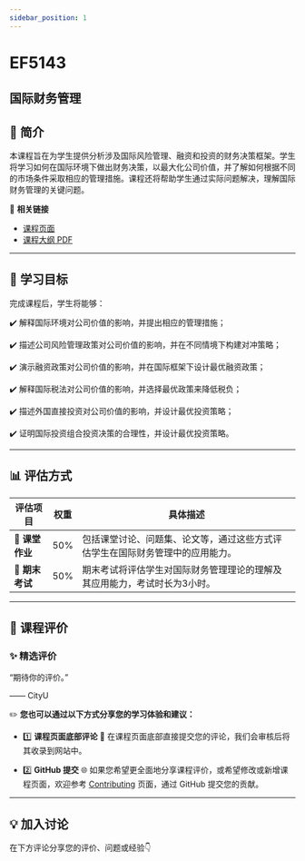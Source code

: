 ```yaml
---
sidebar_position: 1
---
```


# EF5143
## 国际财务管理

## **📘 简介**
本课程旨在为学生提供分析涉及国际风险管理、融资和投资的财务决策框架。学生将学习如何在国际环境下做出财务决策，以最大化公司价值，并了解如何根据不同的市场条件采取相应的管理措施。课程还将帮助学生通过实际问题解决，理解国际财务管理的关键问题。

🔗 **相关链接**
- [课程页面](https://www.cityu.edu.hk/catalogue/pg/202425/course/EF5143.htm)
- [课程大纲 PDF](https://www.cityu.edu.hk/catalogue/pg/202425/course/EF5143.pdf)

---

## **🎯 学习目标**

完成课程后，学生将能够：

✔️ 解释国际环境对公司价值的影响，并提出相应的管理措施；

✔️ 描述公司风险管理政策对公司价值的影响，并在不同情境下构建对冲策略；

✔️ 演示融资政策对公司价值的影响，并在国际框架下设计最优融资政策；

✔️ 解释国际税法对公司价值的影响，并选择最优政策来降低税负；

✔️ 描述外国直接投资对公司价值的影响，并设计最优投资策略；

✔️ 证明国际投资组合投资决策的合理性，并设计最优投资策略。

---

## **📊 评估方式**

| **评估项目**          | **权重** | **具体描述**                                                                                       |
|----------------------|---------|---------------------------------------------------------------------------------------------------|
| **📄 课堂作业**       | 50%     | 包括课堂讨论、问题集、论文等，通过这些方式评估学生在国际财务管理中的应用能力。                   |
| **📝 期末考试**       | 50%     | 期末考试将评估学生对国际财务管理理论的理解及其应用能力，考试时长为3小时。                        |

---

## **💬 课程评价**

### ✨ **精选评价**
<div className={commentStyles.commentBox}>
    <p className={commentStyles.commentText}>
        “期待你的评价。”
    </p>
    <p className={commentStyles.commentAuthor}>—— CityU</p>
</div>

✏️ **您也可以通过以下方式分享您的学习体验和建议：**

- 1️⃣ **课程页面底部评论**
💬 在课程页面底部直接提交您的评论，我们会审核后将其收录到网站中。

- 2️⃣ **GitHub 提交**
🌐 如果您希望更全面地分享课程评价，或希望修改或新增课程页面，欢迎参考 [Contributing](/contributing) 页面，通过 GitHub 提交您的贡献。



---

## **💡 加入讨论**

在下方评论分享您的评价、问题或经验👇
<Utterances />
